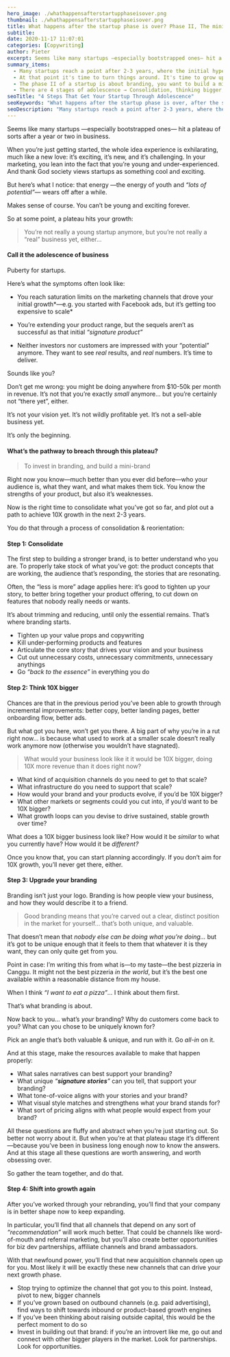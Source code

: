 ```yaml
---
hero_image: ./whathappensafterstartupphaseisover.png
thumbnail: ./whathappensafterstartupphaseisover.png
title: What happens after the startup phase is over? Phase II, The mini-brand
subtitle:
date: 2020-11-17 11:07:01
categories: [Copywriting]
author: Pieter
excerpt: Seems like many startups —especially bootstrapped ones— hit a plateau of sorts after a year or two in business.
summary_items:
  - Many startups reach a point after 2-3 years, where the initial hype is starting to cool.
  - At that point it's time to turn things around. It's time to grow up.
  - The phase II of a startup is about branding, you want to build a mini-brand
  - There are 4 stages of adolescence → Consolidation, thinking bigger, brand upgrading, growth.
seoTitle: "4 Steps That Get Your Startup Through Adolescence"
seoKeywords: "What happens after the startup phase is over, after the startup phase, mini-brand, Startup Through Adolescence"
seoDescription: "Many startups reach a point after 2-3 years, where the initial hype is starting to cool. At that point it's time to turn things around. It's time to grow up."
---
```


Seems like many startups —especially bootstrapped ones— hit a plateau of sorts after a year or two in business.

When you’re just getting started, the whole idea experience is exhilarating, much like a new love: it’s exciting, it’s new, and it’s challenging. In your marketing, you lean into the fact that you’re young and under-experienced. And thank God society views startups as something cool and exciting.

But here’s what I notice: that energy —the energy of youth and _“lots of potential”_— wears off after a while.

Makes sense of course.
You can’t be young and exciting forever.

So at some point, a plateau hits your growth:

<BlockQuote name="">
  You’re not really a young startup anymore, but you’re not really a “real”
  business yet, either...
</BlockQuote>

#### **Call it the adolescence of business**

Puberty for startups.

Here’s what the symptoms often look like:

- You reach saturation limits on the marketing channels that drove your initial growth*—e.g. you started with Facebook ads, but it’s getting too expensive to scale*
- You’re extending your product range, but the sequels aren’t as successful as that initial _“signature product”_

- Neither investors nor customers are impressed with your “potential” anymore. They want to see _real_ results, and _real_ numbers. It’s time to deliver.

Sounds like you?

Don’t get me wrong: you might be doing anywhere from $10-50k per month in revenue. It’s not that you’re exactly _small_ anymore… but you’re certainly not “there yet”, either.

It’s not your vision yet.
It’s not wildly profitable yet.
It’s not a sell-able business yet.

It’s only the beginning.

#### **What’s the pathway to breach through this plateau?**

<BlockQuote name="">To invest in branding, and build a mini-brand</BlockQuote>

Right now you know—much better than you ever did before—who your audience is, what they want, and what makes them tick. You know the strengths of your product, but also it’s weaknesses.

Now is the right time to consolidate what you’ve got so far, and plot out a path to achieve 10X growth in the next 2-3 years.

You do that through a process of consolidation & reorientation:

#### **Step 1: Consolidate**

The first step to building a stronger brand, is to better understand who you are. To properly take stock of what you’ve got: the product concepts that are working, the audience that’s responding, the stories that are resonating.

Often, the “less is more” adage applies here: it’s good to tighten up your story, to better bring together your product offering, to cut down on features that nobody really needs or wants.

It’s about trimming and reducing, until only the essential remains.
That’s where branding starts.

- Tighten up your value props and copywriting
- Kill under-performing products and features
- Articulate the core story that drives your vision and your business
- Cut out unnecessary costs, unnecessary commitments, unnecessary anythings
- Go _“back to the essence”_ in everything you do

#### **Step 2: Think 10X bigger**

Chances are that in the previous period you’ve been able to growth through incremental improvements: better copy, better landing pages, better onboarding flow, better ads.

But what got you here, won’t get you there.
A big part of why you’re in a rut right now… is because what used to work at a smaller scale doesn’t really work anymore now (otherwise you wouldn’t have stagnated).

<BlockQuote name="">
  What would your business look like it it would be 10X bigger, doing 10X more
  revenue than it does right now?
</BlockQuote>

- What kind of acquisition channels do you need to get to that scale?
- What infrastructure do you need to support that scale?
- How would your brand and your products evolve, if you’d be 10X bigger?
- What other markets or segments could you cut into, if you’d want to be 10X bigger?
- What growth loops can you devise to drive sustained, stable growth over time?

What does a 10X bigger business look like? How would it be _similar_ to what you currently have?
How would it be _different?_

Once you know that, you can start planning accordingly.
If you don’t aim for 10X growth, you’ll never get there, either.

#### **Step 3: Upgrade your branding**

Branding isn’t just your logo. Branding is how people view your business, and how they would describe it to a friend.

<BlockQuote name="">
  Good branding means that you’re carved out a clear, distinct position in the
  market for yourself… that’s both unique, and valuable.
</BlockQuote>

That doesn’t mean that _nobody else can be doing what you’re doing…_ but it’s got to be unique enough that it feels to them that whatever it is they want, they can only quite get from you.

Point in case: I’m writing this from what is—to my taste—the best pizzeria in Canggu. It might not the best pizzeria _in the world_, but it’s the best one available within a reasonable distance from my house.

When I think _“I want to eat a pizza”_… I think about them first.

That’s what branding is about.

Now back to you… what’s _your_ branding? Why do customers come back to you? What can you chose to be uniquely known for?

Pick an angle that’s both valuable & unique, and run with it.
Go _all-in_ on it.

And at this stage, make the resources available to make that happen properly:

- What sales narratives can best support your branding?
- What unique _“**signature stories**”_ can you tell, that support your branding?
- What tone-of-voice aligns with your stories and your brand?
- What visual style matches and strengthens what your brand stands for?
- What sort of pricing aligns with what people would expect from your brand?

All these questions are fluffy and abstract when you’re just starting out. So better not worry about it. But when you’re at that plateau stage it’s different—because you’ve been in business long enough now to know the answers. And at this stage all these questions are worth answering, and worth obsessing over.

So gather the team together, and do that.

#### **Step 4: Shift into growth again**

After you’ve worked through your rebranding, you’ll find that your company is in better shape now to keep expanding.

In particular, you’ll find that all channels that depend on any sort of _“recommendation”_ will work much better. That could be channels like word-of-mouth and referral marketing, but you’ll also create better opportunities for biz dev partnerships, affiliate channels and brand ambassadors.

With that newfound power, you’ll find that new acquisition channels open up for you. Most likely it will be exactly these new channels that can drive your next growth phase.

- Stop trying to optimize the channel that got you to this point. Instead, pivot to new, bigger channels
- If you’ve grown based on outbound channels (e.g. paid advertising), find ways to shift towards inbound or product-based growth engines
- If you’ve been thinking about raising outside capital, this would be the perfect moment to do so
- Invest in building out that brand: if you’re an introvert like me, go out and connect with other bigger players in the market. Look for partnerships. Look for opportunities.
